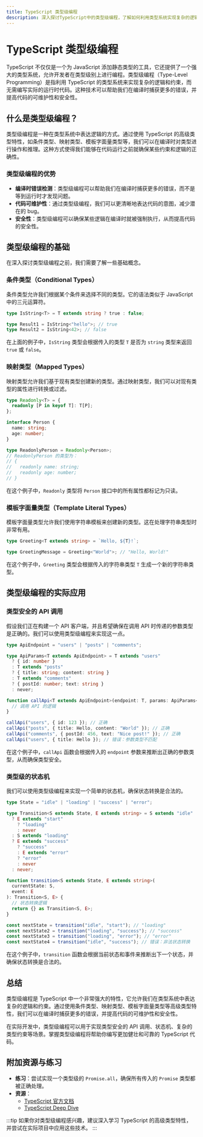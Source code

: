 ```yaml
---
title: TypeScript 类型级编程
description: 深入探讨TypeScript中的类型级编程，了解如何利用类型系统实现复杂的逻辑和约束。
---
```


# TypeScript 类型级编程

TypeScript 不仅仅是一个为 JavaScript 添加静态类型的工具，它还提供了一个强大的类型系统，允许开发者在类型级别上进行编程。类型级编程（Type-Level Programming）是指利用 TypeScript 的类型系统来实现复杂的逻辑和约束，而无需编写实际的运行时代码。这种技术可以帮助我们在编译时捕获更多的错误，并提高代码的可维护性和安全性。

## 什么是类型级编程？

类型级编程是一种在类型系统中表达逻辑的方式。通过使用 TypeScript 的高级类型特性，如条件类型、映射类型、模板字面量类型等，我们可以在编译时对类型进行操作和推理。这种方式使得我们能够在代码运行之前就确保某些约束和逻辑的正确性。

### 类型级编程的优势

- **编译时错误检测**：类型级编程可以帮助我们在编译时捕获更多的错误，而不是等到运行时才发现问题。
- **代码可维护性**：通过类型级编程，我们可以更清晰地表达代码的意图，减少潜在的 bug。
- **安全性**：类型级编程可以确保某些逻辑在编译时就被强制执行，从而提高代码的安全性。

## 类型级编程的基础

在深入探讨类型级编程之前，我们需要了解一些基础概念。

### 条件类型（Conditional Types）

条件类型允许我们根据某个条件来选择不同的类型。它的语法类似于 JavaScript 中的三元运算符。

```typescript
type IsString<T> = T extends string ? true : false;

type Result1 = IsString<"hello">; // true
type Result2 = IsString<42>; // false
```

在上面的例子中，`IsString` 类型会根据传入的类型 `T` 是否为 `string` 类型来返回 `true` 或 `false`。

### 映射类型（Mapped Types）

映射类型允许我们基于现有类型创建新的类型。通过映射类型，我们可以对现有类型的属性进行转换或过滤。

```typescript
type Readonly<T> = {
  readonly [P in keyof T]: T[P];
};

interface Person {
  name: string;
  age: number;
}

type ReadonlyPerson = Readonly<Person>;
// ReadonlyPerson 的类型为：
// {
//   readonly name: string;
//   readonly age: number;
// }
```

在这个例子中，`Readonly` 类型将 `Person` 接口中的所有属性都标记为只读。

### 模板字面量类型（Template Literal Types）

模板字面量类型允许我们使用字符串模板来创建新的类型。这在处理字符串类型时非常有用。

```typescript
type Greeting<T extends string> = `Hello, ${T}!`;

type GreetingMessage = Greeting<"World">; // "Hello, World!"
```

在这个例子中，`Greeting` 类型会根据传入的字符串类型 `T` 生成一个新的字符串类型。

## 类型级编程的实际应用

### 类型安全的 API 调用

假设我们正在构建一个 API 客户端，并且希望确保在调用 API 时传递的参数类型是正确的。我们可以使用类型级编程来实现这一点。

```typescript
type ApiEndpoint = "users" | "posts" | "comments";

type ApiParams<T extends ApiEndpoint> = T extends "users"
  ? { id: number }
  : T extends "posts"
  ? { title: string; content: string }
  : T extends "comments"
  ? { postId: number; text: string }
  : never;

function callApi<T extends ApiEndpoint>(endpoint: T, params: ApiParams<T>) {
  // 调用 API 的逻辑
}

callApi("users", { id: 123 }); // 正确
callApi("posts", { title: Hello, content: "World" }); // 正确
callApi("comments", { postId: 456, text: "Nice post!" }); // 正确
callApi("users", { title: Hello }); // 错误：参数类型不匹配
```

在这个例子中，`callApi` 函数会根据传入的 `endpoint` 参数来推断出正确的参数类型，从而确保类型安全。

### 类型级的状态机

我们可以使用类型级编程来实现一个简单的状态机，确保状态转换是合法的。

```typescript
type State = "idle" | "loading" | "success" | "error";

type Transition<S extends State, E extends string> = S extends "idle"
  ? E extends "start"
    ? "loading"
    : never
  : S extends "loading"
  ? E extends "success"
    ? "success"
    : E extends "error"
    ? "error"
    : never
  : never;

function transition<S extends State, E extends string>(
  currentState: S,
  event: E
): Transition<S, E> {
  // 状态转换逻辑
  return {} as Transition<S, E>;
}

const nextState = transition("idle", "start"); // "loading"
const nextState2 = transition("loading", "success"); // "success"
const nextState3 = transition("loading", "error"); // "error"
const nextState4 = transition("idle", "success"); // 错误：非法状态转换
```

在这个例子中，`transition` 函数会根据当前状态和事件来推断出下一个状态，并确保状态转换是合法的。

## 总结

类型级编程是 TypeScript 中一个非常强大的特性，它允许我们在类型系统中表达复杂的逻辑和约束。通过使用条件类型、映射类型、模板字面量类型等高级类型特性，我们可以在编译时捕获更多的错误，并提高代码的可维护性和安全性。

在实际开发中，类型级编程可以用于实现类型安全的 API 调用、状态机、复杂的类型约束等场景。掌握类型级编程将帮助你编写更加健壮和可靠的 TypeScript 代码。

## 附加资源与练习

- **练习**：尝试实现一个类型级的 `Promise.all`，确保所有传入的 `Promise` 类型都被正确处理。
- **资源**：
  - [TypeScript 官方文档](https://www.typescriptlang.org/docs/)
  - [TypeScript Deep Dive](https://basarat.gitbook.io/typescript/)

:::tip
如果你对类型级编程感兴趣，建议深入学习 TypeScript 的高级类型特性，并尝试在实际项目中应用这些技术。
:::